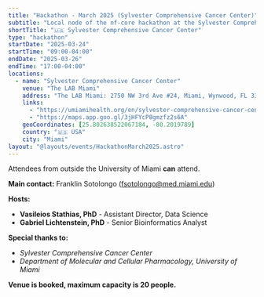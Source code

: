 ```yaml
---
title: "Hackathon - March 2025 (Sylvester Comprehensive Cancer Center)"
subtitle: "Local node of the nf-core hackathon at the Sylvester Comprehensive Cancer Center"
shortTitle: "🇺🇸 Sylvester Comprehensive Cancer Center"
type: "hackathon"
startDate: "2025-03-24"
startTime: "09:00-04:00"
endDate: "2025-03-26"
endTime: "17:00-04:00"
locations:
  - name: "Sylvester Comprehensive Cancer Center"
    venue: "The LAB Miami"
    address: "The LAB Miami: 2750 NW 3rd Ave #24, Miami, Wynwood, FL 33127, USA"
    links:
      - "https://umiamihealth.org/en/sylvester-comprehensive-cancer-center"
      - "https://maps.app.goo.gl/3jHFYcP8gmzfz2s6A"
    geoCoordinates: [25.802638522067184, -80.2019789]
    country: "🇺🇸 USA"
    city: "Miami"
layout: "@layouts/events/HackathonMarch2025.astro"
---
```


Attendees from outside the University of Miami **can** attend.

**Main contact:**
Franklin Sotolongo ([fsotolongo@med.miami.edu](mailto:fsotolongo@med.miami.edu))

**Hosts:**
- **Vasileios Stathias, PhD** - Assistant Director, Data Science
- **Gabriel Lichtenstein, PhD** - Senior Bioinformatics Analyst

**Special thanks to:**
- *Sylvester Comprehensive Cancer Center*
- *Department of Molecular and Cellular Pharmacology, University of Miami*

 **Venue is booked, maximum capacity is 20 people.**
